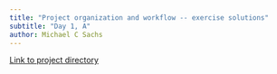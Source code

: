```yaml
---
title: "Project organization and workflow -- exercise solutions"
subtitle: "Day 1, A"
author: Michael C Sachs
---
```


[Link to project directory](https://github.com/sachsmc/r-programming/tree/master/exercises/solutions/penguins-analysis)


